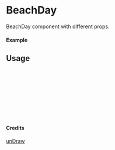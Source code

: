 
<Meta of={BeachDay} title="unDraw/BeachDay" />

# BeachDay

BeachDay component with different props.

#### Example

<Canvas of={BeachDay.Primary} />

## Usage

```ts
import { BeachDay } from "yadl-ui";

const Example = () => {
  return (
      <BeachDay />
  );
};

export default Example;
```

#### Credits
[unDraw](https://undraw.co/illustrations)
